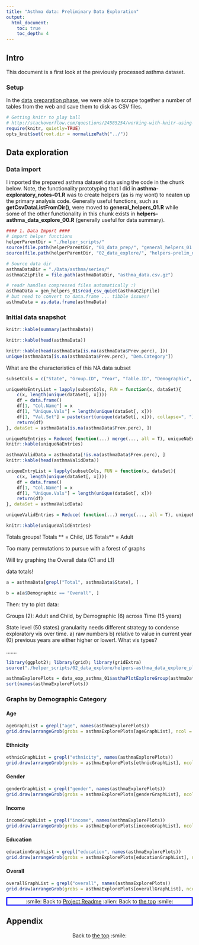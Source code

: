 ```yaml
---
title: "Asthma data: Preliminary Data Exploration"
output:
  html_document:
    toc: true
    toc_depth: 4
---
```


## Intro

This document is a first look at the previously processed asthma dataset.

### Setup

In the [data preparation phase](https://github.com/drbulu/healthyAir_DSc_proj/blob/master/01_Data_Prep/asthma_data_source_prep_02.Rmd), we were able to scrape together a number of tables from the web and save them to disk as CSV files. 


```r
# Getting knitr to play ball
# http://stackoverflow.com/questions/24585254/working-with-knitr-using-subdirectories
require(knitr, quietly=TRUE)
opts_knit$set(root.dir = normalizePath("../"))
```


## Data exploration

### Data import

I imported the prepared asthma dataset data using the code in the chunk below. Note, the functionality prototyping that I did in **asthma-exploratory_notes-01.R** was to create helpers (as is my wont) to neaten up the primary analysis code. Generally useful functions, such as **getCsvDataListFromDir()**, were moved to **general_helpers_01.R** while some of the other functionality in this chunk exists in **helpers-asthma_data_explore_00.R** (generally useful for data summary).

```r

#### 1. Data Import ####
# import helper functions
helperParentDir = "./helper_scripts/"
source(file.path(helperParentDir, "01_data_prep/", "general_helpers_01.R"))
source(file.path(helperParentDir, "02_data_explore/", "helpers-prelim_data_explore_00.R"))

# Source data dir
asthmaDataDir = "./Data/asthma/series/"
asthmaGZipFile = file.path(asthmaDataDir, "asthma_data.csv.gz")

# readr handles compressed files automatically :)
asthmaData = gen_helpers_01$read_csv_quiet(asthmaGZipFile)
# but need to convert to data.frame ... tibble issues!
asthmaData = as.data.frame(asthmaData)

```

### Initial data snapshot

```r

knitr::kable(summary(asthmaData))

```


```r

knitr::kable(head(asthmaData))

```

```r
knitr::kable(head(asthmaData[is.na(asthmaData$Prev.perc), ]))
unique(asthmaData[is.na(asthmaData$Prev.perc), "Dem.Category"])
```

What are the characteristics of this NA data subset

```r
subsetCols = c("State", "Group.ID", "Year", "Table.ID", "Demographic", "Dem.Category")

uniqueNaEntryList = lapply(subsetCols, FUN = function(x, dataSet){
    c(x, length(unique(dataSet[, x])))
    df = data.frame()
    df[1, "Col.Name"] = x
    df[1, "Unique.Vals"] = length(unique(dataSet[, x]))
    df[1, "Val.Set"] = paste(sort(unique(dataSet[, x])), collapse=", ")
    return(df)
}, dataSet = asthmaData[is.na(asthmaData$Prev.perc), ])

uniqueNaEntries = Reduce( function(...) merge(..., all = T), uniqueNaEntryList)
knitr::kable(uniqueNaEntries)
```


```r
asthmaValidData = asthmaData[!is.na(asthmaData$Prev.perc), ]
knitr::kable(head(asthmaValidData))
```



```r
uniqueEntryList = lapply(subsetCols, FUN = function(x, dataSet){
    c(x, length(unique(dataSet[, x])))
    df = data.frame()
    df[1, "Col.Name"] = x
    df[1, "Unique.Vals"] = length(unique(dataSet[, x]))
    return(df)
}, dataSet = asthmaValidData)

uniqueValidEntries = Reduce( function(...) merge(..., all = T), uniqueEntryList)

knitr::kable(uniqueValidEntries)
```

Totals groups! 
Totals ** =  Child, 
US Totals** = Adult

Too many permutations to pursue with a forest of graphs

Will try graphing the Overall data (C1 and L1)

data totals!
```r
a = asthmaData[grepl("Total", asthmaData$State), ]

b = a[a$Demographic == "Overall", ]
```

Then: try to plot data:

Groups (2): Adult and Child, by Demographic (6) across Time (15 years)

State level (50 states) granularity needs different strategy to condense exploratory vis over time. a) raw numbers b) relative to value in current year (0) previous years are either higher or lower!.
What vis types?



.......
```r
library(ggplot2); library(grid); library(gridExtra)
source("./helper_scripts/02_data_explore/helpers-asthma_data_explore_plots_01.R")

asthmaExplorePlots = data_exp_asthma_01$asthaPlotExploreGroup(asthmaData)
sort(names(asthmaExplorePlots))

```

### Graphs by Demographic Category

#### Age

```r
ageGraphList = grepl("age", names(asthmaExplorePlots))
grid.draw(arrangeGrob(grobs = asthmaExplorePlots[ageGraphList], ncol = 1))
```

#### Ethnicity

```r
ethnicGraphList = grepl("ethnicity", names(asthmaExplorePlots))
grid.draw(arrangeGrob(grobs = asthmaExplorePlots[ethnicGraphList], ncol = 1))
```

#### Gender

```r
genderGraphList = grepl("gender", names(asthmaExplorePlots))
grid.draw(arrangeGrob(grobs = asthmaExplorePlots[genderGraphList], ncol = 1))
```

#### Income

```r
incomeGraphList = grepl("income", names(asthmaExplorePlots))
grid.draw(arrangeGrob(grobs = asthmaExplorePlots[incomeGraphList], ncol = 1))
```

#### Education

```r
educationGraphList = grepl("education", names(asthmaExplorePlots))
grid.draw(arrangeGrob(grobs = asthmaExplorePlots[educationGraphList], ncol = 1))
```

#### Overall

```r
overallGraphList = grepl("overall", names(asthmaExplorePlots))
grid.draw(arrangeGrob(grobs = asthmaExplorePlots[overallGraphList], ncol = 1))
```

<p style="text-align:center; border-style:solid;border-color:blue;">:smile: Back to [Project Readme](https://github.com/drbulu/healthyAir_DSc_proj/blob/master/README.md#2-exploratory-data-analysis) :alien: Back to [the top]() :smile:</p>

## Appendix


<p style="text-align:center;">Back to [the top]() :smile:</p>
